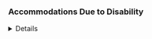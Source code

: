 ### Accommodations Due to Disability

<details>**Accommodations Due to Disability**: In accordance with federal law, if you have a documented disability that requires academic accommodations, please inform your instructor as soon as possible during scheduled office hours.
In order to receive accommodations in a course, you must provide your instructor with a Letter of Accommodation from the Disability Resource Center (DRC).
The DRC coordinates campus disability services available to students with disabilities.
It is located on the corner of Rose Street and Huguelet Drive in the Multidisciplinary Science Building, Suite 407.
You can reach them via phone at (859) 257-2754, [[via email]{.underline}](https://www.uky.edu/universitysenate/drc@uky.edu) ([drc\@uky.edu](mailto:drc@uky.edu)) or visit their [[website]{.underline}](http://www.uky.edu/DisabilityResourceCenter) (uky.edu/DisabilityResourceCenter).
DRC accommodations are not retroactive and should therefore be established with the DRC as early in the semester as is feasible.</details>
